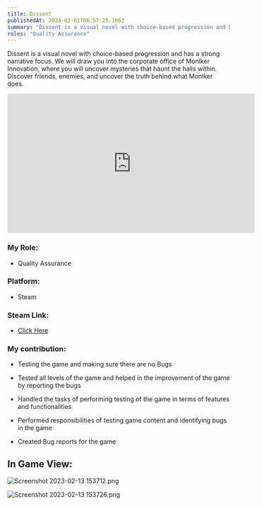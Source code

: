 ```yaml
---
title: Dissent
publishedAt: 2024-02-01T00:57:25.166Z
summary: "Dissent is a visual novel with choice-based progression and has a strong narrative focus. We will draw you into the corporate office of Moniker Innovation, where you will uncover mysteries that haunt the halls within. Discover friends, enemies, and uncover the truth behind what Moniker does."
roles: "Quality Assurance"
---
```


Dissent is a visual novel with choice-based progression and has a strong narrative focus. We will draw you into the corporate office of Moniker Innovation, where you will uncover mysteries that haunt the halls within. Discover friends, enemies, and uncover the truth behind what Moniker does.

<iframe
  width="560"
  height="315"
  src="https://www.youtube.com/embed/rnW8emKKAfo?list=TLGGGLvq4CB_rj8yOTA1MjAyNA"
  frameborder="0"
  allowfullscreen
  autoplay
  muted
></iframe>

### My Role:

*   ​​​Quality Assurance 
    
  
### Platform:

*   Steam
    

### Steam Link: 

*   [Click Here](https://store.steampowered.com/app/1979210/Dissent/)

### My contribution:

*   Testing the game and making sure there are no Bugs​
    
*   Tested all levels of the game and helped in the improvement of the game by reporting the bugs
    
*   Handled the tasks of performing testing of the game in terms of features and functionalities​
    
*   Performed responsibilities of testing game content and identifying bugs in the game 
    
*   Created Bug reports for the game
    

## In Game View:

![Screenshot 2023-02-13 153712.png](https://static.wixstatic.com/media/e8c5ff_0a202905d6db4c348ee39671e2b15ad1~mv2.png/v1/fill/w_694,h_398,al_c,lg_1,q_85,enc_auto/Screenshot%202023-02-13%20153712.png)

![Screenshot 2023-02-13 153726.png](https://static.wixstatic.com/media/e8c5ff_696d51bd46f9467bbe91b2b550b03162~mv2.png/v1/fill/w_712,h_361,al_c,lg_1,q_85,enc_auto/Screenshot%202023-02-13%20153726.png)
